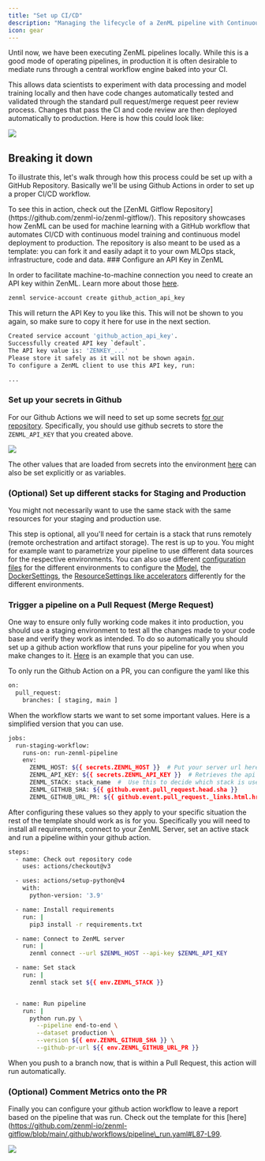 ```yaml
---
title: "Set up CI/CD"
description: "Managing the lifecycle of a ZenML pipeline with Continuous Integration and Delivery"
icon: gear
---
```


Until now, we have been executing ZenML pipelines locally. While this is a good mode of operating pipelines, in production it is often desirable to mediate runs through a central workflow engine baked into your CI.

This allows data scientists to experiment with data processing and model training locally and then have code changes automatically tested and validated through the standard pull request/merge request peer review process. Changes that pass the CI and code review are then deployed automatically to production. Here is how this could look like:
<Frame caption="Pipeline being run on staging/production stack through ci/cd">
  <img src="/_assets/user-guide/production-guide/ci-cid.avif" />
</Frame>

## Breaking it down

To illustrate this, let's walk through how this process could be set up with a GitHub Repository. Basically we'll be using Github Actions in order to set up a proper CI/CD workflow.

<Info>
  To see this in action, check out the [ZenML Gitflow Repository](https://github.com/zenml-io/zenml-gitflow/). This repository showcases how ZenML can be used for machine learning with a GitHub workflow that automates CI/CD with continuous model training and continuous model deployment to production. The repository is also meant to be used as a template: you can fork it and easily adapt it to your own MLOps stack, infrastructure, code and data.

</Info>
### Configure an API Key in ZenML

In order to facilitate machine-to-machine connection you need to create an API key within ZenML. Learn more about those [here](https://docs.zenml.io/versions/0.66.0/how-to/connecting-to-zenml/connect-with-a-service-account).

```Bash
zenml service-account create github_action_api_key
```

This will return the API Key to you like this. This will not be shown to you again, so make sure to copy it here for use in the next section.

```Bash
Created service account 'github_action_api_key'.
Successfully created API key `default`.
The API key value is: 'ZENKEY_...'
Please store it safely as it will not be shown again.
To configure a ZenML client to use this API key, run:

...
```

### Set up your secrets in Github

For our Github Actions we will need to set up some secrets [for our repository](https://docs.github.com/en/actions/security-guides/using-secrets-in-github-actions#creating-secrets-for-a-repository). Specifically, you should use github secrets to store the `ZENML_API_KEY` that you created above.
<Frame caption="create_gh_secret.png">
  <img src="/_assets/user-guide/production-guide/ci-cid-1.avif" />
</Frame>

The other values that are loaded from secrets into the environment [here](https://github.com/zenml-io/zenml-gitflow/blob/main/.github/workflows/pipeline%5Frun.yaml#L14-L23) can also be set explicitly or as variables.

### (Optional) Set up different stacks for Staging and Production

You might not necessarily want to use the same stack with the same resources for your staging and production use.

This step is optional, all you'll need for certain is a stack that runs remotely (remote orchestration and artifact storage). The rest is up to you. You might for example want to parametrize your pipeline to use different data sources for the respective environments. You can also use different [configuration files](https://github.com/zenml-io/zenml/blob/release/0.66.0/docs/book/versions/0.66.0/how-to/configuring-zenml/configuring-zenml.md) for the different environments to configure the [Model](/usage/development-monitoring/use-the-model-control-plane), the [DockerSettings](/usage/project-setup/customize-docker-builds/docker-settings-on-a-pipeline), the [ResourceSettings like accelerators](/versions/0.66.0/how-to/training-with-gpus) differently for the different environments.

### Trigger a pipeline on a Pull Request (Merge Request)

One way to ensure only fully working code makes it into production, you should use a staging environment to test all the changes made to your code base and verify they work as intended. To do so automatically you should set up a github action workflow that runs your pipeline for you when you make changes to it. [Here](https://github.com/zenml-io/zenml-gitflow/blob/main/.github/workflows/pipeline%5Frun.yaml) is an example that you can use.

To only run the Github Action on a PR, you can configure the yaml like this

```Bash
on:
  pull_request:
    branches: [ staging, main ]
```

When the workflow starts we want to set some important values. Here is a simplified version that you can use.

```Bash
jobs:
  run-staging-workflow:
    runs-on: run-zenml-pipeline
    env:
      ZENML_HOST: ${{ secrets.ZENML_HOST }}  # Put your server url here
      ZENML_API_KEY: ${{ secrets.ZENML_API_KEY }}  # Retrieves the api key for use
      ZENML_STACK: stack_name  #  Use this to decide which stack is used for staging
      ZENML_GITHUB_SHA: ${{ github.event.pull_request.head.sha }}
      ZENML_GITHUB_URL_PR: ${{ github.event.pull_request._links.html.href }}
```

After configuring these values so they apply to your specific situation the rest of the template should work as is for you. Specifically you will need to install all requirements, connect to your ZenML Server, set an active stack and run a pipeline within your github action.

```Bash
steps:
  - name: Check out repository code
    uses: actions/checkout@v3

  - uses: actions/setup-python@v4
    with:
      python-version: '3.9'

  - name: Install requirements
    run: |
      pip3 install -r requirements.txt

  - name: Connect to ZenML server
    run: |
      zenml connect --url $ZENML_HOST --api-key $ZENML_API_KEY

  - name: Set stack
    run: |
      zenml stack set ${{ env.ZENML_STACK }}


  - name: Run pipeline
    run: |
      python run.py \
        --pipeline end-to-end \
        --dataset production \
        --version ${{ env.ZENML_GITHUB_SHA }} \
        --github-pr-url ${{ env.ZENML_GITHUB_URL_PR }}
```

When you push to a branch now, that is within a Pull Request, this action will run automatically.

### (Optional) Comment Metrics onto the PR

Finally you can configure your github action workflow to leave a report based on the pipeline that was run. Check out the template for this \[here\](https://github.com/zenml-io/zenml-gitflow/blob/main/.github/workflows/pipeline\_run.yaml#L87-L99.
<Frame caption="Comment left on Pull Request">
  <img src="/_assets/user-guide/production-guide/ci-cid-2.avif" />
</Frame>



